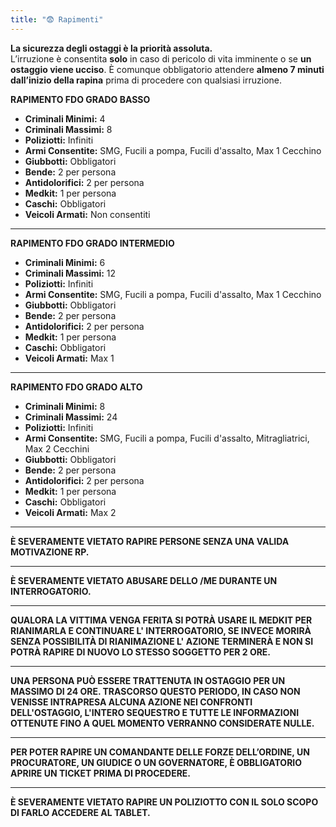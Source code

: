 ```yaml
---
title: "😨 Rapimenti"
---
```


**La sicurezza degli ostaggi è la priorità assoluta.**\
L’irruzione è consentita **solo** in caso di pericolo di vita imminente o se **un ostaggio viene ucciso**. È comunque obbligatorio attendere **almeno 7 minuti dall’inizio della rapina** prima di procedere con qualsiasi irruzione.

**RAPIMENTO FDO GRADO BASSO**

- **Criminali Minimi:** 4
- **Criminali Massimi:** 8
- **Poliziotti:** Infiniti
- **Armi Consentite:** SMG, Fucili a pompa, Fucili d'assalto, Max 1 Cecchino
- **Giubbotti:** Obbligatori
- **Bende:** 2 per persona
- **Antidolorifici:** 2 per persona
- **Medkit:** 1 per persona
- **Caschi:** Obbligatori
- **Veicoli Armati:** Non consentiti

---

**RAPIMENTO FDO GRADO INTERMEDIO**

- **Criminali Minimi:** 6
- **Criminali Massimi:** 12
- **Poliziotti:** Infiniti
- **Armi Consentite:** SMG, Fucili a pompa, Fucili d'assalto, Max 1 Cecchino
- **Giubbotti:** Obbligatori
- **Bende:** 2 per persona
- **Antidolorifici:** 2 per persona
- **Medkit:** 1 per persona
- **Caschi:** Obbligatori
- **Veicoli Armati:** Max 1

---

**RAPIMENTO FDO GRADO ALTO**

- **Criminali Minimi:** 8
- **Criminali Massimi:** 24
- **Poliziotti:** Infiniti
- **Armi Consentite:** SMG, Fucili a pompa, Fucili d'assalto, Mitragliatrici, Max 2 Cecchini
- **Giubbotti:** Obbligatori
- **Bende:** 2 per persona
- **Antidolorifici:** 2 per persona
- **Medkit:** 1 per persona
- **Caschi:** Obbligatori
- **Veicoli Armati:** Max 2

---

**È SEVERAMENTE VIETATO RAPIRE PERSONE SENZA UNA VALIDA MOTIVAZIONE RP.**

---

**È SEVERAMENTE VIETATO ABUSARE DELLO /ME DURANTE UN INTERROGATORIO.**

---

**QUALORA LA VITTIMA VENGA FERITA SI POTRÀ USARE IL MEDKIT PER RIANIMARLA E CONTINUARE L' INTERROGATORIO, SE INVECE MORIRÀ SENZA POSSIBILITÀ DI RIANIMAZIONE L' AZIONE TERMINERÀ E NON SI POTRÀ RAPIRE DI NUOVO LO STESSO SOGGETTO PER 2 ORE.**

---

**UNA PERSONA PUÒ ESSERE TRATTENUTA IN OSTAGGIO PER UN MASSIMO DI 24 ORE. TRASCORSO QUESTO PERIODO, IN CASO NON VENISSE INTRAPRESA ALCUNA AZIONE NEI CONFRONTI DELL'OSTAGGIO, L'INTERO SEQUESTRO E TUTTE LE INFORMAZIONI OTTENUTE FINO A QUEL MOMENTO VERRANNO CONSIDERATE NULLE.**

---

**PER POTER RAPIRE UN COMANDANTE DELLE FORZE DELL’ORDINE, UN PROCURATORE, UN GIUDICE O UN GOVERNATORE, È OBBLIGATORIO APRIRE UN TICKET PRIMA DI PROCEDERE.**

---

**È SEVERAMENTE VIETATO RAPIRE UN POLIZIOTTO CON IL SOLO SCOPO DI FARLO ACCEDERE AL TABLET.**
